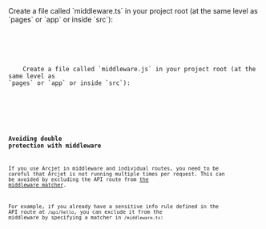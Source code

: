 
<SelectableContent client:load syncKey="language" frameworkSwitcher>
  <div slot="TS" slotIdx="1">
    Create a file called `middleware.ts` in your project root (at the same level as
`pages` or `app` or inside `src`):

<Code
  code={MiddlewareTS}
  lang="ts"
  title="/middleware.ts"
/>
  </div>
  <div slot="JS" slotIdx="2">
    Create a file called `middleware.js` in your project root (at the same level as
`pages` or `app` or inside `src`):

<Code
  code={MiddlewareJS}
  lang="js"
  title="/middleware.js"
/>
  </div>
</SelectableContent>

### Avoiding double protection with middleware

If you use Arcjet in middleware and individual routes, you need to be careful
that Arcjet is not running multiple times per request. This can be avoided by
excluding the API route from
[the middleware matcher](https://nextjs.org/docs/pages/building-your-application/routing/middleware#matcher).

For example, if you already have a sensitive info rule defined in the API route
at `/api/hello`, you can exclude it from the middleware by specifying a matcher
in `/middleware.ts`:

<Code code={MiddlewareMatcher} lang="ts" title="/middleware.ts" />

